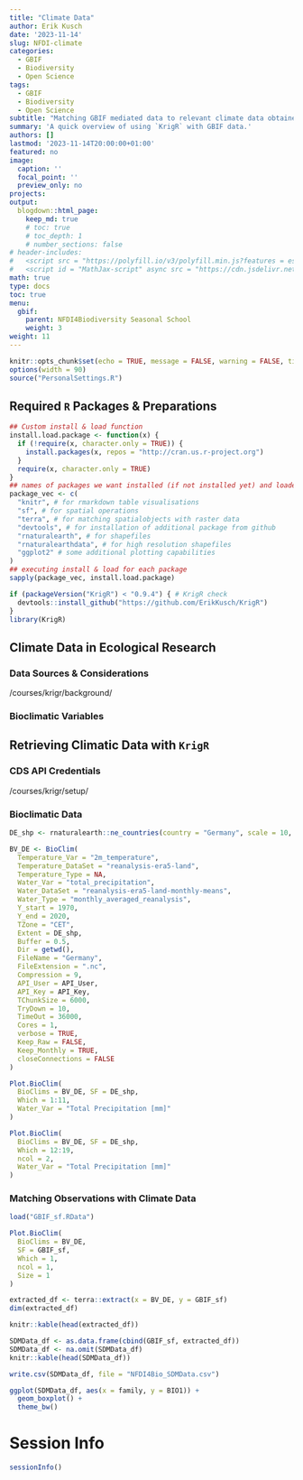 ```yaml
---
title: "Climate Data"
author: Erik Kusch
date: '2023-11-14'
slug: NFDI-climate
categories:
  - GBIF
  - Biodiversity
  - Open Science
tags:
  - GBIF
  - Biodiversity
  - Open Science
subtitle: "Matching GBIF mediated data to relevant climate data obtained with `KrigR`"
summary: 'A quick overview of using `KrigR` with GBIF data.'
authors: []
lastmod: '2023-11-14T20:00:00+01:00'
featured: no
image:
  caption: ''
  focal_point: ''
  preview_only: no
projects: 
output:
  blogdown::html_page:
    keep_md: true
    # toc: true
    # toc_depth: 1
    # number_sections: false
# header-includes:
#   <script src = "https://polyfill.io/v3/polyfill.min.js?features = es6"></script>
#   <script id = "MathJax-script" async src = "https://cdn.jsdelivr.net/npm/mathjax@3/es5/tex-mml-chtml.js"></script>
math: true
type: docs
toc: true 
menu:
  gbif:
    parent: NFDI4Biodiversity Seasonal School
    weight: 3
weight: 11
---
```


```r
knitr::opts_chunk$set(echo = TRUE, message = FALSE, warning = FALSE, tidy = "styler", tidy.opts = list(strict = TRUE), fig.width = 15, fig.height = 8)
options(width = 90)
source("PersonalSettings.R")
```

## Required `R` Packages & Preparations

```r
## Custom install & load function
install.load.package <- function(x) {
  if (!require(x, character.only = TRUE)) {
    install.packages(x, repos = "http://cran.us.r-project.org")
  }
  require(x, character.only = TRUE)
}
## names of packages we want installed (if not installed yet) and loaded
package_vec <- c(
  "knitr", # for rmarkdown table visualisations
  "sf", # for spatial operations
  "terra", # for matching spatialobjects with raster data
  "devtools", # for installation of additional package from github
  "rnaturalearth", # for shapefiles
  "rnaturalearthdata", # for high resolution shapefiles
  "ggplot2" # some additional plotting capabilities
)
## executing install & load for each package
sapply(package_vec, install.load.package)
```

```r
if (packageVersion("KrigR") < "0.9.4") { # KrigR check
  devtools::install_github("https://github.com/ErikKusch/KrigR")
}
library(KrigR)
```

## Climate Data in Ecological Research



### Data Sources & Considerations

/courses/krigr/background/

### Bioclimatic Variables


## Retrieving Climatic Data with `KrigR`

### CDS API Credentials

/courses/krigr/setup/

### Bioclimatic Data

```r
DE_shp <- rnaturalearth::ne_countries(country = "Germany", scale = 10, returnclass = "sf")[, 1]
```

```r
BV_DE <- BioClim(
  Temperature_Var = "2m_temperature",
  Temperature_DataSet = "reanalysis-era5-land",
  Temperature_Type = NA,
  Water_Var = "total_precipitation",
  Water_DataSet = "reanalysis-era5-land-monthly-means",
  Water_Type = "monthly_averaged_reanalysis",
  Y_start = 1970,
  Y_end = 2020,
  TZone = "CET",
  Extent = DE_shp,
  Buffer = 0.5,
  Dir = getwd(),
  FileName = "Germany",
  FileExtension = ".nc",
  Compression = 9,
  API_User = API_User,
  API_Key = API_Key,
  TChunkSize = 6000,
  TryDown = 10,
  TimeOut = 36000,
  Cores = 1,
  verbose = TRUE,
  Keep_Raw = FALSE,
  Keep_Monthly = TRUE,
  closeConnections = FALSE
)
```

```r
Plot.BioClim(
  BioClims = BV_DE, SF = DE_shp,
  Which = 1:11,
  Water_Var = "Total Precipitation [mm]"
)
```

```r
Plot.BioClim(
  BioClims = BV_DE, SF = DE_shp,
  Which = 12:19,
  ncol = 2,
  Water_Var = "Total Precipitation [mm]"
)
```


### Matching Observations with Climate Data

```r
load("GBIF_sf.RData")
```

```r
Plot.BioClim(
  BioClims = BV_DE,
  SF = GBIF_sf,
  Which = 1,
  ncol = 1,
  Size = 1
)
```

```r
extracted_df <- terra::extract(x = BV_DE, y = GBIF_sf)
dim(extracted_df)
```

```r
knitr::kable(head(extracted_df))
```


```r
SDMData_df <- as.data.frame(cbind(GBIF_sf, extracted_df))
SDMData_df <- na.omit(SDMData_df)
knitr::kable(head(SDMData_df))
```

```r
write.csv(SDMData_df, file = "NFDI4Bio_SDMData.csv")
```

```r
ggplot(SDMData_df, aes(x = family, y = BIO1)) +
  geom_boxplot() +
  theme_bw()
```

# Session Info
```r
sessionInfo()
```